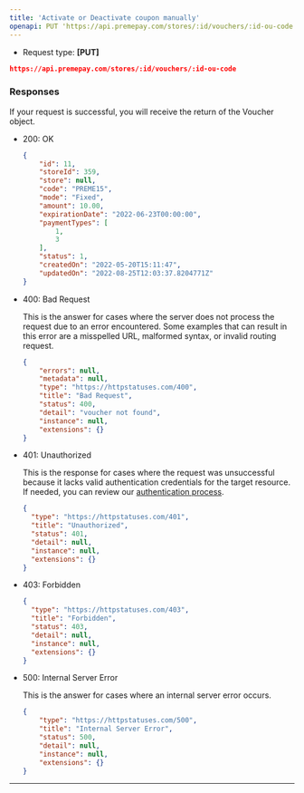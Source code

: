 ```yaml
---
title: 'Activate or Deactivate coupon manually'
openapi: PUT 'https://api.premepay.com/stores/:id/vouchers/:id-ou-code'
---
```


* Request type: **\[PUT]**

```json
https://api.premepay.com/stores/:id/vouchers/:id-ou-code
```

### **Responses**

If your request is successful, you will receive the return of the Voucher object.

- 200: OK
    
    ```json
    {
        "id": 11,
        "storeId": 359,
        "store": null,
        "code": "PREME15",
        "mode": "Fixed",
        "amount": 10.00,
        "expirationDate": "2022-06-23T00:00:00",
        "paymentTypes": [
            1,
            3
        ],
        "status": 1,
        "createdOn": "2022-05-20T15:11:47",
        "updatedOn": "2022-08-25T12:03:37.8204771Z"
    }
    ```
    
- 400: Bad Request
    
    This is the answer for cases where the server does not process the request due to an error encountered. Some examples that can result in this error are a misspelled URL, malformed syntax, or invalid routing request.
    
    ```json
    {
        "errors": null,
        "metadata": null,
        "type": "https://httpstatuses.com/400",
        "title": "Bad Request",
        "status": 400,
        "detail": "voucher not found",
        "instance": null,
        "extensions": {}
    }
    ```
    
- 401: Unauthorized
    
    This is the response for cases where the request was unsuccessful because it lacks valid authentication credentials for the target resource.
    If needed, you can review our [authentication process](https://www.notion.so/Authentication-c941a0cb8e2647b187d87fcf8a314b37?pvs=21).
    
    ```json
    {
      "type": "https://httpstatuses.com/401",
      "title": "Unauthorized",
      "status": 401,
      "detail": null,
      "instance": null,
      "extensions": {}
    }
    ```
    
- 403: Forbidden
    
    ```json
    {
      "type": "https://httpstatuses.com/403",
      "title": "Forbidden",
      "status": 403,
      "detail": null,
      "instance": null,
      "extensions": {}
    }
    ```
    
- 500: Internal Server Error
    
    This is the answer for cases where an internal server error occurs.
    
    ```json
    {
        "type": "https://httpstatuses.com/500",
        "title": "Internal Server Error",
        "status": 500,
        "detail": null,
        "instance": null,
        "extensions": {}
    }
    ```
    

---